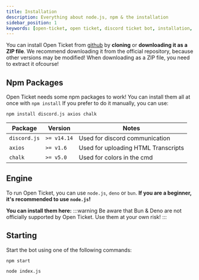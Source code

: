 ```yaml
---
title: Installation
description: Everything about node.js, npm & the installation
sidebar_position: 1
keywords: [open-ticket, open ticket, discord ticket bot, installation, configuration, npm, node.js]
---
```

<head>
    <link rel="apple-touch-icon" href="/img/logo_vertical.png"/>
</head>

You can install Open Ticket from [github](https://www.github.com/DJj123dj/open-ticket) by **cloning** or **downloading it as a ZIP file**. We recommend downloading it from the official repository, because other versions may be modified! When downloading as a ZIP file, you need to extract it ofcourse!

<ScaleImage src="/img/docs-v3/installation/download.png" alt="Image of Open Ticket repository" size="50%"/>

## Npm Packages
Open Ticket needs some npm packages to work! You can install them all at once with `npm install`
If you prefer to do it manually, you can use:
```text title="Manual Installation"
npm install discord.js axios chalk
```

|Package      |Version     |Notes                               |
|-------------|------------|------------------------------------|
|`discord.js` |`>= v14.14` |Used for discord communication      |
|`axios`      |`>= v1.6`   |Used for uploading HTML Transcripts |
|`chalk`      |`>= v5.0`   |Used for colors in the cmd          |

## Engine
To run Open Ticket, you can use `node.js`, `deno` or `bun`. <C color="blue">**If you are a beginner, it's recommended to use `node.js`!**</C>

**You can install them here:**
:::warning
Be aware that Bun & Deno are not officially supported by Open Ticket. Use them at your own risk!
:::
<LinkBlock mode="image" image="/img/logo/nodejs.png" isdoc="false" url="https://nodejs.org/en/download" name="Node.js Downloads" description="Install Node.js! (default engine)"></LinkBlock>
<LinkBlock mode="image" image="/img/logo/bun.png" isdoc="false" url="https://bun.sh" name="Bun Downloads" description="Install Bun! (much faster)"></LinkBlock>
<LinkBlock mode="image" image="/img/logo/deno.svg" isdoc="false" url="https://deno.com" name="Deno Downloads" description="Install Deno! (more secure)"></LinkBlock>

## Starting
Start the bot using one of the following commands:
```text title="Start using npm (recommended)"
npm start
```
```text title="Start using node.js (for developers & hosting)"
node index.js
```